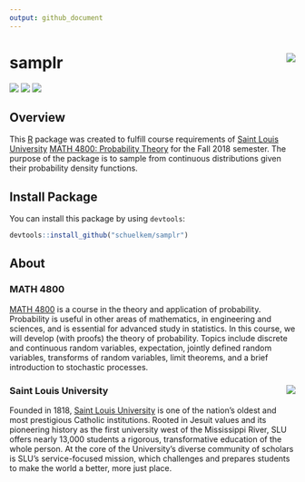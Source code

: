 ```yaml
---
output: github_document
---
```


<!-- Generated by README.Rmd: do not edit -->

# samplr <img src="img/samplr_logo_small.png" align="right" />

[![](https://img.shields.io/badge/MATH-4800-brightgreen.svg)](https://github.com/schuelkem/samplr/)
[![](https://img.shields.io/badge/status-under%20development-red.svg)](https://github.com/schuelkem/samplr/)
[![](https://img.shields.io/github/last-commit/schuelkem/samplr.svg)](https://github.com/schuelkem/samplr/commits/master)

## Overview
This [R](https://cloud.r-project.org) package was created to fulfill course requirements of [Saint Louis University](https://www.slu.edu) [MATH 4800: Probability Theory](http://stat.slu.edu/~speegled/Fall2018/4800/schedule.html) for the Fall 2018 semester. The purpose of the package is to sample from continuous distributions given their probability density functions.

## Install Package
You can install this package by using `devtools`:

```r
devtools::install_github("schuelkem/samplr")
```

## About

### MATH 4800
[MATH 4800](http://stat.slu.edu/~speegled/Fall2018/4800/schedule.html) is a course in the theory and application of probability. Probability is useful in other areas of mathematics, in engineering and sciences, and is essential for advanced study in statistics. In this course, we will develop (with proofs) the theory of probability. Topics include discrete and continuous random variables, expectation, jointly defined random variables, transforms of random variables, limit theorems, and a brief introduction to stochastic processes.

### Saint Louis University <img src="img/sluLogo.png" align="right" />
Founded in 1818, [Saint Louis University](https://www.slu.edu) is one of the nation’s oldest and most prestigious Catholic institutions. Rooted in Jesuit values and its pioneering history as the first university west of the Mississippi River, SLU offers nearly 13,000 students a rigorous, transformative education of the whole person. At the core of the University’s diverse community of scholars is SLU’s service-focused mission, which challenges and prepares students to make the world a better, more just place.
